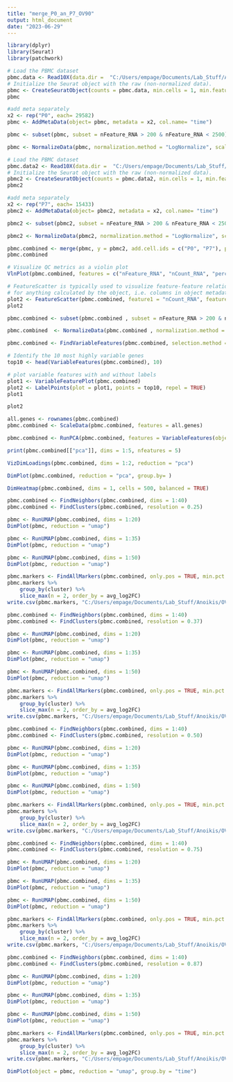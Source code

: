 ```yaml
---
title: "merge_P0_an_P7_OV90"
output: html_document
date: "2023-06-29"
---
```


```r
library(dplyr)
library(Seurat)
library(patchwork)
```

```r
# Load the PBMC dataset
pbmc.data <- Read10X(data.dir =  "C:/Users/empage/Documents/Lab_Stuff/Anoikis/OV90/Single_Cell/P0_not_multiplexed_redo_06052023/cell_ranger_output/")
# Initialize the Seurat object with the raw (non-normalized data).
pbmc <- CreateSeuratObject(counts = pbmc.data, min.cells = 1, min.features = 200)
pbmc
```

```r
#add meta separately 
x2 <- rep("P0", each= 29582)
pbmc <- AddMetaData(object= pbmc, metadata = x2, col.name= "time")
```

```r
pbmc <- subset(pbmc, subset = nFeature_RNA > 200 & nFeature_RNA < 2500)

pbmc <- NormalizeData(pbmc, normalization.method = "LogNormalize", scale.factor = 10000)
```

```r
# Load the PBMC dataset
pbmc.data2 <- Read10X(data.dir =  "C:/Users/empage/Documents/Lab_Stuff/Anoikis/OV90/Single_Cell/single_cell_3.20.2023/run_count_P7/")
# Initialize the Seurat object with the raw (non-normalized data).
pbmc2 <- CreateSeuratObject(counts = pbmc.data2, min.cells = 1, min.features = 200)
pbmc2
```

```r
#add meta separately 
x2 <- rep("P7", each= 15433)
pbmc2 <- AddMetaData(object= pbmc2, metadata = x2, col.name= "time")
```

```r
pbmc2 <- subset(pbmc2, subset = nFeature_RNA > 200 & nFeature_RNA < 2500)

pbmc2 <- NormalizeData(pbmc2, normalization.method = "LogNormalize", scale.factor = 10000)
```

```r
pbmc.combined <- merge(pbmc, y = pbmc2, add.cell.ids = c("P0", "P7"), project = "P0_P7")
pbmc.combined
```

```r
# Visualize QC metrics as a violin plot
VlnPlot(pbmc.combined, features = c("nFeature_RNA", "nCount_RNA", "percent.mt"), ncol = 3, group.by= )
```

```r
# FeatureScatter is typically used to visualize feature-feature relationships, but can be used
# for anything calculated by the object, i.e. columns in object metadata, PC scores etc.
plot2 <- FeatureScatter(pbmc.combined, feature1 = "nCount_RNA", feature2 = "nFeature_RNA")
plot2
```

```r
pbmc.combined <- subset(pbmc.combined , subset = nFeature_RNA > 200 & nFeature_RNA < 2500)

pbmc.combined  <- NormalizeData(pbmc.combined , normalization.method = "LogNormalize", scale.factor = 10000)
```

```r
pbmc.combined <- FindVariableFeatures(pbmc.combined, selection.method = "mvp", nfeatures = 2000)

# Identify the 10 most highly variable genes
top10 <- head(VariableFeatures(pbmc.combined), 10)

# plot variable features with and without labels
plot1 <- VariableFeaturePlot(pbmc.combined)
plot2 <- LabelPoints(plot = plot1, points = top10, repel = TRUE)
plot1
```

```r
plot2
```

```r
all.genes <- rownames(pbmc.combined)
pbmc.combined <- ScaleData(pbmc.combined, features = all.genes)
```

```r
pbmc.combined <- RunPCA(pbmc.combined, features = VariableFeatures(object = pbmc.combined))
```

```r
print(pbmc.combined[["pca"]], dims = 1:5, nfeatures = 5)
```

```r
VizDimLoadings(pbmc.combined, dims = 1:2, reduction = "pca")
```

```r
DimPlot(pbmc.combined, reduction = "pca", group.by= )
```

```r
DimHeatmap(pbmc.combined, dims = 1, cells = 500, balanced = TRUE)
```

```r
pbmc.combined <- FindNeighbors(pbmc.combined, dims = 1:40)
pbmc.combined <- FindClusters(pbmc.combined, resolution = 0.25)
```
```r
pbmc <- RunUMAP(pbmc.combined, dims = 1:20)
DimPlot(pbmc, reduction = "umap")
```

```r
pbmc <- RunUMAP(pbmc.combined, dims = 1:35)
DimPlot(pbmc, reduction = "umap")
```

```r
pbmc <- RunUMAP(pbmc.combined, dims = 1:50)
DimPlot(pbmc, reduction = "umap")
```

```r
pbmc.markers <- FindAllMarkers(pbmc.combined, only.pos = TRUE, min.pct = 0.25, logfc.threshold = 0.25)
pbmc.markers %>%
    group_by(cluster) %>%
    slice_max(n = 2, order_by = avg_log2FC)
write.csv(pbmc.markers, "C:/Users/empage/Documents/Lab_Stuff/Anoikis/OV90/Single_Cell/Single_Cell_OV90_not_multi_UMAP_res_explore_062023/P0_P7_genes_subgroups_OV90_res25_dims50.csv")
```

```r
pbmc.combined <- FindNeighbors(pbmc.combined, dims = 1:40)
pbmc.combined <- FindClusters(pbmc.combined, resolution = 0.37)
```

```r
pbmc <- RunUMAP(pbmc.combined, dims = 1:20)
DimPlot(pbmc, reduction = "umap")
```

```r
pbmc <- RunUMAP(pbmc.combined, dims = 1:35)
DimPlot(pbmc, reduction = "umap")
```

```r
pbmc <- RunUMAP(pbmc.combined, dims = 1:50)
DimPlot(pbmc, reduction = "umap")
```
```r
pbmc.markers <- FindAllMarkers(pbmc.combined, only.pos = TRUE, min.pct = 0.25, logfc.threshold = 0.25)
pbmc.markers %>%
    group_by(cluster) %>%
    slice_max(n = 2, order_by = avg_log2FC)
write.csv(pbmc.markers, "C:/Users/empage/Documents/Lab_Stuff/Anoikis/OV90/Single_Cell/Single_Cell_OV90_not_multi_UMAP_res_explore_062023/P0_P7_genes_subgroups_OV90_res37_dims50.csv")
```

```r
pbmc.combined <- FindNeighbors(pbmc.combined, dims = 1:40)
pbmc.combined <- FindClusters(pbmc.combined, resolution = 0.50)
```

```r
pbmc <- RunUMAP(pbmc.combined, dims = 1:20)
DimPlot(pbmc, reduction = "umap")
```

```r
pbmc <- RunUMAP(pbmc.combined, dims = 1:35)
DimPlot(pbmc, reduction = "umap")
```

```r
pbmc <- RunUMAP(pbmc.combined, dims = 1:50)
DimPlot(pbmc, reduction = "umap")
```
```r
pbmc.markers <- FindAllMarkers(pbmc.combined, only.pos = TRUE, min.pct = 0.25, logfc.threshold = 0.25)
pbmc.markers %>%
    group_by(cluster) %>%
    slice_max(n = 2, order_by = avg_log2FC)
write.csv(pbmc.markers, "C:/Users/empage/Documents/Lab_Stuff/Anoikis/OV90/Single_Cell/Single_Cell_OV90_not_multi_UMAP_res_explore_062023/P0_P7_genes_subgroups_OV90_res50_dims50.csv")
```

```r
pbmc.combined <- FindNeighbors(pbmc.combined, dims = 1:40)
pbmc.combined <- FindClusters(pbmc.combined, resolution = 0.75)
```

```r
pbmc <- RunUMAP(pbmc.combined, dims = 1:20)
DimPlot(pbmc, reduction = "umap")
```

```r
pbmc <- RunUMAP(pbmc.combined, dims = 1:35)
DimPlot(pbmc, reduction = "umap")
```

```r
pbmc <- RunUMAP(pbmc.combined, dims = 1:50)
DimPlot(pbmc, reduction = "umap")
```
```r
pbmc.markers <- FindAllMarkers(pbmc.combined, only.pos = TRUE, min.pct = 0.25, logfc.threshold = 0.25)
pbmc.markers %>%
    group_by(cluster) %>%
    slice_max(n = 2, order_by = avg_log2FC)
write.csv(pbmc.markers, "C:/Users/empage/Documents/Lab_Stuff/Anoikis/OV90/Single_Cell/Single_Cell_OV90_not_multi_UMAP_res_explore_062023/P0_P7_genes_subgroups_OV90_res75_dims50.csv")
```

```r
pbmc.combined <- FindNeighbors(pbmc.combined, dims = 1:40)
pbmc.combined <- FindClusters(pbmc.combined, resolution = 0.87)
```

```r
pbmc <- RunUMAP(pbmc.combined, dims = 1:20)
DimPlot(pbmc, reduction = "umap")
```

```r
pbmc <- RunUMAP(pbmc.combined, dims = 1:35)
DimPlot(pbmc, reduction = "umap")
```

```r
pbmc <- RunUMAP(pbmc.combined, dims = 1:50)
DimPlot(pbmc, reduction = "umap")
```

```r
pbmc.markers <- FindAllMarkers(pbmc.combined, only.pos = TRUE, min.pct = 0.25, logfc.threshold = 0.25)
pbmc.markers %>%
    group_by(cluster) %>%
    slice_max(n = 2, order_by = avg_log2FC)
write.csv(pbmc.markers, "C:/Users/empage/Documents/Lab_Stuff/Anoikis/OV90/Single_Cell/Single_Cell_OV90_not_multi_UMAP_res_explore_062023/P0_P7_genes_subgroups_OV90_res87_dims50.csv")
```

```r
DimPlot(object = pbmc, reduction = "umap", group.by = "time")
```

